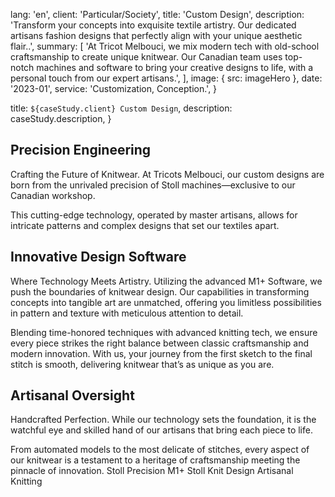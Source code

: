 
  lang: 'en',
  client: 'Particular/Society',
  title: 'Custom Design',
  description:
    'Transform your concepts into exquisite textile artistry. Our dedicated artisans fashion designs that perfectly align with your unique aesthetic flair..',
  summary: [
    'At Tricot Melbouci, we mix modern tech with old-school craftsmanship to create unique knitwear. Our Canadian team uses top-notch machines and software to bring your creative designs to life, with a personal touch from our expert artisans.',  ],
  image: { src: imageHero },
  date: '2023-01',
  service: 'Customization, Conception.',
}

  title: `${caseStudy.client} Custom Design`,
  description: caseStudy.description,
}

## Precision Engineering

Crafting the Future of Knitwear. At Tricots Melbouci, our custom designs are born from the unrivaled precision of Stoll machines—exclusive to our Canadian workshop. 

This cutting-edge technology, operated by master artisans, allows for intricate patterns and complex designs that set our textiles apart.

## Innovative Design Software

Where Technology Meets Artistry. Utilizing the advanced M1+ Software, we push the boundaries of knitwear design. Our capabilities in transforming concepts into tangible art are unmatched, offering you limitless possibilities in pattern and texture with meticulous attention to detail.

Blending time-honored techniques with advanced knitting tech, we ensure every piece strikes the right balance between classic craftsmanship and modern innovation. With us, your journey from the first sketch to the final stitch is smooth, delivering knitwear that’s as unique as you are.

## Artisanal Oversight

Handcrafted Perfection. While our technology sets the foundation, it is the watchful eye and skilled hand of our artisans that bring each piece to life. 

From automated models to the most delicate of stitches, every aspect of our knitwear is a testament to a heritage of craftsmanship meeting the pinnacle of innovation.
<TagList>
  <TagListItem>Stoll Precision</TagListItem>
  <TagListItem>M1+ Stoll</TagListItem>
  <TagListItem>Knit Design</TagListItem>
  <TagListItem>Artisanal Knitting</TagListItem>
</TagList>
